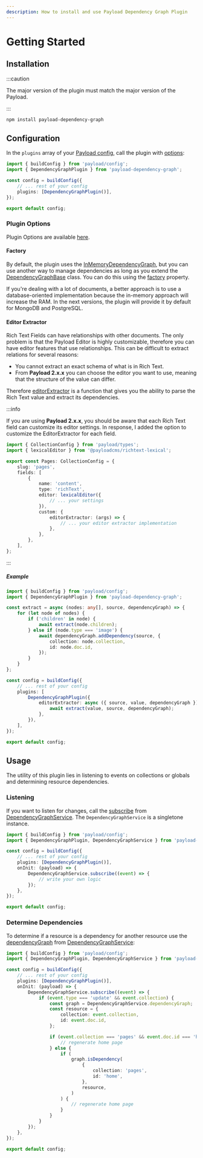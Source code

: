 ```yaml
---
description: How to install and use Payload Dependency Graph Plugin
---
```


# Getting Started

## Installation

:::caution

The major version of the plugin must match the major version of the Payload.

:::

```bash npm2yarn
npm install payload-dependency-graph
```

## Configuration

In the `plugins` array of your [Payload config](https://payloadcms.com/docs/configuration/overview), call the plugin with [options](#plugin-options):

```ts title="src/payload.config.ts"
import { buildConfig } from 'payload/config';
import { DependencyGraphPlugin } from 'payload-dependency-graph';

const config = buildConfig({
	// ... rest of your config
	plugins: [DependencyGraphPlugin()],
});

export default config;
```

### Plugin Options

Plugin Options are available [here](/api/interfaces/DependencyGraphPluginConfig).

#### Factory

By default, the plugin uses the [InMemoryDependencyGraph](/api/classes/InMemoryDependencyGraph), but you can use another way to manage dependencies as long as you extend the [DependencyGraphBase](/api/classes/DependencyGraphBase) class. You can do this using the [factory](/api/interfaces/DependencyGraphPluginConfig#factory) property.

If you're dealing with a lot of documents, a better approach is to use a database-oriented implementation because the in-memory approach will increase the RAM. In the next versions, the plugin will provide it by default for MongoDB and PostgreSQL.

#### Editor Extractor

Rich Text Fields can have relationships with other documents. The only problem is that the Payload Editor is highly customizable, therefore you can have editor features that use relationships. This can be difficult to extract relations for several reasons:

-   You cannot extract an exact schema of what is in Rich Text.
-   From **Payload 2.x.x** you can choose the editor you want to use, meaning that the structure of the value can differ.

Therefore [editorExtractor](/api/interfaces/DependencyGraphPluginConfig#editorextractor) is a function that gives you the ability to parse the Rich Text value and extract its dependencies.

:::info

If you are using **Payload 2.x.x**, you should be aware that each Rich Text field can customize its editor settings. In response, I added the option to customize the EditorExtractor for each field.

```ts
import { CollectionConfig } from 'payload/types';
import { lexicalEditor } from '@payloadcms/richtext-lexical';

export const Pages: CollectionConfig = {
	slug: 'pages',
	fields: [
		{
			name: 'content',
			type: 'richText',
			editor: lexicalEditor({
				// ... your settings
			}),
			custom: {
				editorExtractor: (args) => {
					// ... your editor extractor implementation
				},
			},
		},
	],
};
```

:::

##### Example

```ts
import { buildConfig } from 'payload/config';
import { DependencyGraphPlugin } from 'payload-dependency-graph';

const extract = async (nodes: any[], source, dependencyGraph) => {
	for (let node of nodes) {
		if ('children' in node) {
			await extract(node.children);
		} else if (node.type === 'image') {
			await dependencyGraph.addDependency(source, {
				collection: node.collection,
				id: node.doc.id,
			});
		}
	}
};

const config = buildConfig({
	// ... rest of your config
	plugins: [
		DependencyGraphPlugin({
			editorExtractor: async ({ source, value, dependencyGraph }) => {
				await extract(value, source, dependencyGraph);
			},
		}),
	],
});

export default config;
```

## Usage

The utility of this plugin lies in listening to events on collections or globals and determining resource dependencies.

### Listening

If you want to listen for changes, call the [subscribe](/api/classes/DependencyGraphServiceImpl#subscribe) from [DependencyGraphService](/api/overview#dependencygraphservice). The `DependencyGraphService` is a singletone instance.

```ts
import { buildConfig } from 'payload/config';
import { DependencyGraphPlugin, DependencyGraphService } from 'payload-dependency-graph';

const config = buildConfig({
	// ... rest of your config
	plugins: [DependencyGraphPlugin()],
	onInit: (payload) => {
		DependencyGraphService.subscribe((event) => {
			// write your own logic
		});
	},
});

export default config;
```

### Determine Dependencies

To determine if a resource is a dependency for another resource use the [dependencyGraph](/api/classes/DependencyGraphServiceImpl#dependencyGraph) from [DependencyGraphService](/api/overview#dependencygraphservice):

```ts
import { buildConfig } from 'payload/config';
import { DependencyGraphPlugin, DependencyGraphService } from 'payload-dependency-graph';

const config = buildConfig({
	// ... rest of your config
	plugins: [DependencyGraphPlugin()],
	onInit: (payload) => {
		DependencyGraphService.subscribe((event) => {
			if (event.type === 'update' && event.collection) {
				const graph = DependencyGraphService.dependencyGraph;
				const resource = {
					collection: event.collection,
					id: event.doc.id,
				};

				if (event.collection === 'pages' && event.doc.id === 'home') {
					// regenerate home page
				} else {
					if (
						graph.isDependency(
							{
								collection: 'pages',
								id: 'home',
							},
							resource,
						)
					) {
						// regenerate home page
					}
				}
			}
		});
	},
});

export default config;
```
